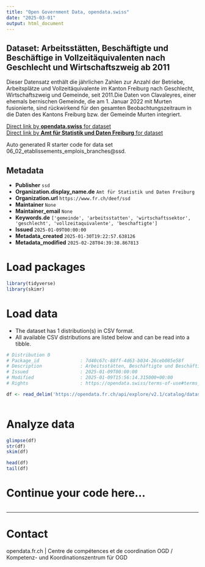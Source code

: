 ```yaml
---
title: "Open Government Data, opendata.swiss"
date: "2025-03-01"
output: html_document
---
```


## Dataset: Arbeitsstätten, Beschäftigte und Beschäftige in Vollzeitäquivalenten nach Geschlecht und Wirtschaftszweig ab 2011

Dieser Datensatz enthält die jährlichen Zahlen zur Anzahl der Betriebe, Arbeitsplätze und Vollzeitäquivalente im Kanton Freiburg nach Geschlecht, Wirtschaftszweig und Gemeinde, seit 2011.Die Daten von Clavaleyres, einer ehemals bernischen Gemeinde, die am 1. Januar 2022 mit Murten fusionierte, sind rückwirkend für den gesamten Beobachtungszeitraum in die Daten des Kantons Freiburg bzw. der Gemeinde Murten integriert.

[Direct link by **opendata.swiss** for dataset](https://opendata.swiss/de/dataset/arbeitsstatten-beschaftigte-und-beschaftige-in-vollzeitaquivalenten-nach-geschlecht-und-wi-2011)<br>
[Direct link by **Amt für Statistik und Daten Freiburg** for dataset](https://opendata.fr.ch/explore/dataset/06_02_etablissements_emplois_branches/)

Auto generated R starter code for data set 06_02_etablissements_emplois_branches@ssd.

## Metadata

- **Publisher** `ssd`
- **Organization.display_name.de** `Amt für Statistik und Daten Freiburg`
- **Organization.url** `https://www.fr.ch/deef/ssd`
- **Maintainer** `None`
- **Maintainer_email** `None`
- **Keywords.de** `['gemeinde', 'arbeitsstatten', 'wirtschaftssektor', 'geschlecht', 'vollzeitaquivalente', 'beschaftigte']`
- **Issued** `2025-01-09T00:00:00`
- **Metadata_created** `2025-01-30T19:22:57.638126`
- **Metadata_modified** `2025-02-28T04:39:38.867813`


# Load packages

```r

library(tidyverse)
library(skimr)

```

# Load data

-   The dataset has 1 distribution(s) in CSV format.
-   All available CSV distributions are listed below and can be read into a tibble.

```r

# Distribution 0
# Package_id               : 7d40c67c-88ff-4d63-b034-26ceb085e58f
# Description              : Arbeitsstätten, Beschäftigte und Beschäftige in Vollzeitäquivalenten nach Geschlecht und Wirtschaftszweig ab 2011 (csv)
# Issued                   : 2025-01-09T00:00:00
# Modified                 : 2025-01-09T15:56:14.315000+00:00
# Rights                   : https://opendata.swiss/terms-of-use#terms_by

df <- read_delim('https://opendata.fr.ch/api/explore/v2.1/catalog/datasets/06_02_etablissements_emplois_branches/exports/csv?use_labels=true')



```

# Analyze data

```r

glimpse(df)
str(df)
skim(df)

head(df)
tail(df)

```

# Continue your code here...

```r

```

------------------------------------------------------------------------

# Contact

opendata.fr.ch | Centre de compétences et de coordination OGD / Kompetenz- und Koordinationszentrum für OGD
